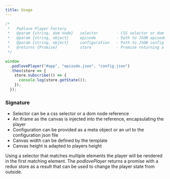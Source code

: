 ```yaml
---
title: Usage
---
```


```javascript
/*
 *   Podlove Player Factory
 *   @param {string, dom node}   selector        - CSS selector or dom node
 *   @param {string, object}     episode         - Path to JSON episode or episode object
 *   @param {string, object}     configuration   - Path to JSON config or configuration object
 *   @returns {Promise}          store           - Promise returning a redux store
 */

window
  .podlovePlayer("#app", "episode.json", "config.json")
  .then(store => {
    store.subscribe(() => {
      console.log(store.getState());
    });
  });
```

### Signature

- Selector can be a css selector or a dom node reference
- An iframe as the canvas is injected into the reference, encapsulating the player
- Configuration can be provided as a meta object or an url to the configuration json file
- Canvas width can be defined by the template
- Canvas height is adapted to players height


Using a selector that matches multiple elements the player will be rendered in the first matching element.
The _podlovePlayer_ returns a promise with a redux store as a result that can be used to change the player state from outside.
